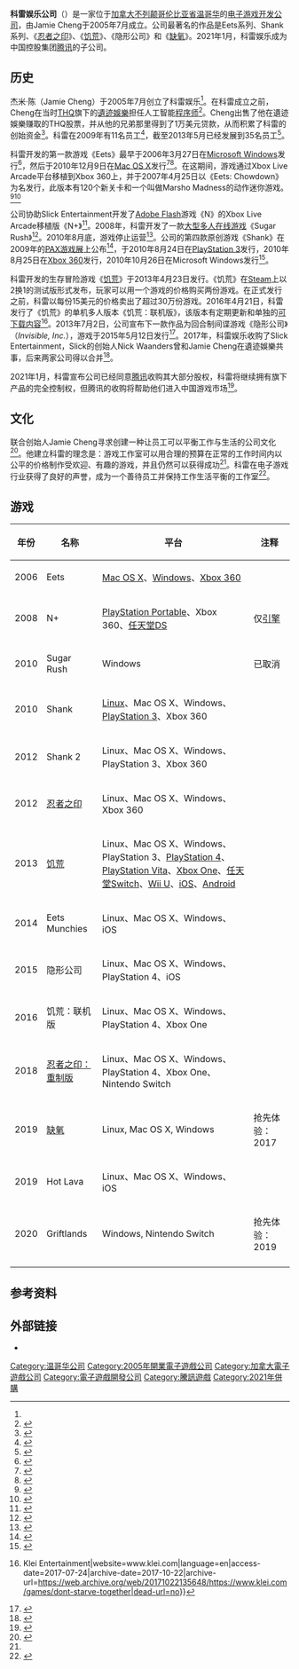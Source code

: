 {{noteTA|G1=Games}}
{{Infobox company
| name                = 科雷娱乐公司
| native_name         = Klei Entertainment Inc.
| logo                = <!--Klei Entertainment logo new.png-->
| type                = [[子公司|子公司]]
| foundation          = {{start date and age|2005|07}}
| location            = [[加拿大|加拿大]][[不列颠哥伦比亚省|不列颠哥伦比亚省]][[溫哥華|溫哥華]]
| key_people          = 杰米·陈<br>杰弗里·阿加拉（Jeffrey Agala）
| industry            = [[电子游戏产业|电子游戏]]
| products            = 《[[饥荒_(游戏)|饥荒]]》<br>《[[缺氧_(遊戲)|缺氧]]》
| owner               = [[腾讯|腾讯]]<ref>{{Cite web|url= https://www.pcgamer.com/tencent-acquires-majority-stake-in-dont-starve-studio-klei-entertainment/|title= Tencent acquires majority stake in Don't Starve studio Klei Entertainment|website= PC Gamer|date= 2021-01-22|access-date= 2021-01-22|archive-date= 2021-02-02|archive-url= https://web.archive.org/web/20210202121649/https://www.pcgamer.com/tencent-acquires-majority-stake-in-dont-starve-studio-klei-entertainment/|dead-url= no}}</ref>
| num_employees       = 35
| homepage            = {{URL|https://klei.com}}
}}

'''科雷娱乐公司'''（{{lang-en|Klei Entertainment Inc.}}）是一家位于[[加拿大|加拿大]][[不列颠哥伦比亚省|不列颠哥伦比亚省]][[温哥华|温哥华]]的[[游戏开发者|电子游戏开发公司]]，由Jamie Cheng于2005年7月成立。公司最著名的作品是Eets系列、Shank系列、《[[忍者之印|忍者之印]]》、《[[饥荒_(游戏)|饥荒]]》、《隐形公司》和《[[缺氧_(遊戲)|缺氧]]》。2021年1月，科雷娱乐成为中国控股集团[[腾讯|腾讯]]的子公司。

== 历史 ==
杰米·陈（Jamie Cheng）于2005年7月创立了科雷娱乐<ref name=":0" />。在科雷成立之前，Cheng在当时[[THQ遊戲公司|THQ]]旗下的[[遺迹娛樂|遺迹娛樂]]担任人工智能[[游戏程序师|程序师]]<ref name="gamasutra igf">{{Cite web|url=http://www.gamasutra.com/php-bin/news_index.php?story=11058|title=Road To The IGF: Klei Entertainment's Eets|last=Wallis|first=Alistair|date=2006-09-29|publisher=[[Gamasutra|Gamasutra]]|access-date=2011-01-21|archive-date=2018-01-29|archive-url=https://web.archive.org/web/20180129195523/https://www.gamasutra.com/php-bin/news_index.php?story=11058|dead-url=no}}</ref>。Cheng出售了他在遺迹娛樂赚取的THQ股票，并从他的兄弟那里得到了1万美元贷款，从而积累了科雷的创始资金<ref>{{Cite web |url=https://thecdm.ca/people/workshop-presenters/jamie-cheng |publisher=Centre for Digital Media |access-date=2017-03-17 |title=Profile: Jamie Cheng |archive-date=2018-02-03 |archive-url=https://web.archive.org/web/20180203140933/https://thecdm.ca/people/workshop-presenters/jamie-cheng |dead-url=no }}</ref>。科雷在2009年有11名员工<ref>{{Cite web |url=http://www.gamasutra.com/view/news/25698/QA_Klei_Founder_Cheng_Discusses_Shank_Animation_Repression.php |publisher=Gamasutra |access-date=2011-01-21 |date=2009-10-22 |title=Q&A: Klei Founder Cheng Discusses Shank, Animation, Repression |first=Chris |last=Remo |archive-date=2018-01-29 |archive-url=https://web.archive.org/web/20180129195440/https://www.gamasutra.com/view/news/25698/QA_Klei_Founder_Cheng_Discusses_Shank_Animation_Repression.php |dead-url=no }}</ref>，截至2013年5月已经发展到35名员工<ref name=":0">{{Cite web |url=http://www.polygon.com/features/2013/5/29/4362838/the-birth-and-re-birth-of-klei |publisher=Polygon |access-date=2017-03-15 |date=2013-05-29 |title=The Birth and Re-birth of Klei |first=Chris |last=Plante |archive-date=2018-01-12 |archive-url=https://web.archive.org/web/20180112161746/https://www.polygon.com/features/2013/5/29/4362838/the-birth-and-re-birth-of-klei |dead-url=no }}</ref>。

科雷开发的第一款游戏《Eets》最早于2006年3月27日在[[Microsoft_Windows|Microsoft Windows]]发行<ref>{{Cite web |url=http://store.steampowered.com/app/6100/ |publisher=[[Steam|Steam]] |title=Eets on Steam |dead-url=yes |archive-url=https://web.archive.org/web/20110202125736/http://store.steampowered.com/app/6100/ |archive-date=2011-02-02 |access-date=2021-01-30 }}</ref>，然后于2010年12月9日在[[MacOS|Mac OS X]]发行<ref name="mac release">{{Cite web |url=http://www.joystiq.com/2010/12/09/eets-unleashed-on-mac-75-off-via-steam/ |title=Eets unleashed on Mac, 75% off via Steam |first=Randy |last=Nelson |date=2010-12-09 |access-date=2010-12-17 |publisher=Joystiq |archive-date=2015-02-02 |archive-url=https://web.archive.org/web/20150202120438/http://www.joystiq.com/2010/12/09/eets-unleashed-on-mac-75-off-via-steam/ |dead-url=no }}</ref><ref>{{Cite web |url=http://www.krugerheavyindustries.com/ |title=Eets: Hunger it's Emotional |publisher=Kruger Heavy Industries |access-date=2010-12-17 |archive-date=2017-07-01 |archive-url=https://web.archive.org/web/20170701223747/http://krugerheavyindustries.com/ |dead-url=no }}</ref>。在这期间，游戏通过Xbox Live Arcade平台移植到Xbox 360上，并于2007年4月25日以《Eets: Chowdown》为名发行，此版本有120个新关卡和一个叫做Marsho Madness的动作迷你游戏。<ref name="kotaku announce">{{Cite web |url=http://kotaku.com/254551/another-xbla-double-pinball-and-eets |title=Another XBLA Double: Pinball and Eets |date=2007-04-23 |first=Mike |last=Fahey |publisher=[[Kotaku|Kotaku]] |access-date=2010-12-17 |dead-url=yes |archive-url=https://web.archive.org/web/20121016060919/http://kotaku.com/254551/another-xbla-double-pinball-and-eets |archive-date=2012-10-16 }}</ref><ref name="xbla">{{Cite web |url=http://marketplace.xbox.com/en-US/Product/Eets-Chowdown/66acd000-77fe-1000-9115-d80258410825 |title=Eets: Chowdown - Xbox.com |publisher=[[Xbox|xbox.com]] |access-date=2010-12-17 |archive-date=2017-09-09 |archive-url=https://web.archive.org/web/20170909232943/http://marketplace.xbox.com/en-US/Product/Eets-Chowdown/66acd000-77fe-1000-9115-d80258410825 |dead-url=no }}</ref>

公司协助Slick Entertainment开发了[[Adobe_Flash|Adobe Flash]]游戏《N》的Xbox Live Arcade移植版《N+》<ref>{{Cite web |url=http://kleientertainment.com/n/legend-of-zelda-remade-in-n/ |date=2008-03-20 |title=Legend of Zelda remade in N+ |publisher=Klei Entertainment |access-date=2011-01-21 |dead-url=yes |archive-url=https://web.archive.org/web/20101124221355/http://kleientertainment.com/n/legend-of-zelda-remade-in-n/ |archive-date=2010-11-24 }}</ref>。2008年，科雷开发了一款[[大型多人線上遊戲|大型多人在线游戏]]《Sugar Rush》<ref name="Kotaku">{{cite web |url=http://kotaku.com/5018568/nexons-sugar-rush-arena-in-closed-beta |title=Nexon's Sugar Rush Arena in Closed Beta |access-date=2008-07-18 |last=Greene |first=Maggie |date=2008-06-21 |publisher=Kotaku |archive-date=2018-07-24 |archive-url=https://web.archive.org/web/20180724002316/https://kotaku.com/5018568/nexons-sugar-rush-arena-in-closed-beta |dead-url=no }}</ref>。2010年8月底，游戏停止运营<ref>{{cite web|url=http://kleientertainment.com/games/sugar-rush/|title=Sugar Rush Free-to-Play online arena combat game|publisher=Klei Entertainment|access-date=2011-01-21|archive-date=2015-06-07|archive-url=https://web.archive.org/web/20150607195718/http://www.kleientertainment.com/games/sugar-rush/|dead-url=no}}</ref>。公司的第四款原创游戏《Shank》在2009年的[[PAX游戏展|PAX游戏展]]上公布<ref name="Shankhandon-GSpot">{{Cite web |url=http://pax.gamespot.com/story/6216832/shank-hands-on |archive-url=https://web.archive.org/web/20090907222543/http://pax.gamespot.com/story/6216832/shank-hands-on |dead-url=yes |archive-date=2009-09-07 |title=Shank Hands-On |last=Tong |first=Sophia |date=2009-09-04 |publisher=[[GameSpot|GameSpot]] |access-date=2009-09-05 }}</ref>，于2010年8月24日在[[PlayStation_3|PlayStation 3]]发行，2010年8月25日在[[Xbox_360|Xbox 360]]发行，2010年10月26日在Microsoft Windows发行<ref>{{Cite web |url=http://shankgame.com/news/klei-signs-with-ea-partners-for-shank/ |title=Klei signs with EA Partners for Shank |date=2010-03-04 |first=Jamie |last=Cheng |publisher=Klei Entertainment |access-date=2010-12-07 |archive-date=2011-08-27 |archive-url=https://web.archive.org/web/20110827034051/http://shankgame.com/news/klei-signs-with-ea-partners-for-shank/ |dead-url=no }}</ref>。

科雷开发的生存冒险游戏《[[饥荒_(游戏)|饥荒]]》于2013年4月23日发行。《饥荒》在[[Steam|Steam]]上以2换1的测试版形式发布，玩家可以用一个游戏的价格购买两份游戏。在正式发行之前，科雷以每份15美元的价格卖出了超过30万份游戏。2016年4月21日，科雷发行了《饥荒》的单机多人版本《饥荒：联机版》，该版本有定期更新和单独的[[可下载内容|可下载内容]]<ref>{{Cite web|url=https://www.klei.com/games/dont-starve-together|title=Don't Starve Together {{!}} Klei Entertainment|website=www.klei.com|language=en|access-date=2017-07-24|archive-date=2017-10-22|archive-url=https://web.archive.org/web/20171022135648/https://www.klei.com/games/dont-starve-together|dead-url=no}}</ref>。2013年7月2日，公司宣布下一款作品为回合制间谍游戏《隐形公司》（''Invisible, Inc.''），游戏于2015年5月12日发行<ref>{{cite web|title=Invisible Inc.|url=http://www.invisibleincgame.com/|access-date=2014-07-11|archive-date=2014-07-02|archive-url=https://web.archive.org/web/20140702222845/http://www.invisibleincgame.com/|dead-url=no}}</ref>。2017年，科雷娱乐收购了Slick Entertainment，Slick的创始人Nick Waanders曾和Jamie Cheng在遺迹娛樂共事，后来两家公司得以合并<ref>{{Cite news|url=http://www.gamasutra.com/view/news/289725/On_its_10th_birthday_Viking_Squad_dev_Slick_joins_forces_with_Klei.php|title=On its 10th birthday, Viking Squad dev Slick joins forces with Klei|last=Wawro|first=Alex|access-date=2017-07-24|language=en|archive-date=2017-07-29|archive-url=https://web.archive.org/web/20170729211004/http://www.gamasutra.com/view/news/289725/On_its_10th_birthday_Viking_Squad_dev_Slick_joins_forces_with_Klei.php|dead-url=no}}</ref>。

2021年1月，科雷宣布公司已经同意[[腾讯|腾讯]]收购其大部分股权，科雷将继续拥有旗下产品的完全控制权，但腾讯的收购将帮助他们进入中国游戏市场<ref>{{cite web | url = https://www.gamespot.com/articles/yet-another-game-dev-acquired-by-tencent-and-this-time-its-dont-starve-maker-klei/1100-6486655/ | title = Yet Another Game Dev Acquired By Tencent, And This Time It's Don't Starve Maker Klei | first = Eddie | last = Makuch | date = 2021-01-22 | access-date = 2021-01-22 | work = [[GameSpot|GameSpot]] | archive-date = 2021-01-29 | archive-url = https://web.archive.org/web/20210129055431/https://www.gamespot.com/articles/yet-another-game-dev-acquired-by-tencent-and-this-time-its-dont-starve-maker-klei/1100-6486655/ | dead-url = no }}</ref>。

== 文化 ==
联合创始人Jamie Cheng寻求创建一种让员工可以平衡工作与生活的公司文化<ref name=":1">{{Cite web|url=https://www.polygon.com/features/2013/5/29/4362838/the-birth-and-re-birth-of-klei|title=The birth and re-birth of Klei|last=Plante|first=Chris|date=2013-05-29|website=Polygon|access-date=2019-01-15|archive-date=2018-02-26|archive-url=https://web.archive.org/web/20180226100333/https://www.polygon.com/features/2013/5/29/4362838/the-birth-and-re-birth-of-klei|dead-url=no}}</ref>。他建立科雷的理念是：游戏工作室可以用合理的预算在正常的工作时间内以公平的价格制作受欢迎、有趣的游戏，并且仍然可以获得成功<ref name=":1" />。科雷在电子游戏行业获得了良好的声誉，成为一个善待员工并保持工作生活平衡的工作室<ref>{{Cite web|url=https://lovethynerd.com/the-problem-with-crunch/|title=Why We Can't Shake Crunch and How We Can Do Better|date=2018-11-05|website=Love Thy Nerd|language=en-US|access-date=2019-01-15|archive-date=2021-01-24|archive-url=https://web.archive.org/web/20210124192412/https://lovethynerd.com/the-problem-with-crunch/|dead-url=no}}</ref>。

== 游戏 ==
{| class="wikitable"
|-
! 年份
! 名称
! 平台
! 注释
|-
| 2006
| Eets
| [[MacOS|Mac OS X]]、[[Microsoft_Windows|Windows]]、[[Xbox_360|Xbox 360]]
|
|-
| 2008
| N+
| [[PlayStation_Portable|PlayStation Portable]]、Xbox 360、[[任天堂DS|任天堂DS]]
| 仅[[游戏引擎|引擎]]
|-
| 2010
| Sugar Rush
| Windows
| 已取消
|-
| 2010
| Shank
| [[Linux|Linux]]、Mac OS X、Windows、[[PlayStation_3|PlayStation 3]]、Xbox 360
|
|-
| 2012
| Shank 2
| Linux、Mac OS X、Windows、PlayStation 3、Xbox 360
|
|-
| 2012
| [[忍者之印|忍者之印]]
| Linux、Mac OS X、Windows、Xbox 360
|
|-
| 2013
| [[饥荒_(游戏)|饥荒]]
| Linux、Mac OS X、Windows、PlayStation 3、[[PlayStation_4|PlayStation 4]]、[[PlayStation_Vita|PlayStation Vita]]、[[Xbox_One|Xbox One]]、[[任天堂Switch|任天堂Switch]]、[[Wii_U|Wii U]]、[[iOS|iOS]]、[[Android|Android]]
| 
|-
| 2014
| Eets Munchies
| Linux、Mac OS X、Windows、iOS
| 
|-
| 2015
| 隐形公司
| Linux、Mac OS X、Windows、PlayStation 4、iOS
| 
|-
| 2016
| 饥荒：联机版
| Linux、Mac OS X、Windows、PlayStation 4、Xbox One
| 
|-
| 2018
| [[忍者之印|忍者之印：重制版]]
| Linux、Mac OS X、Windows、PlayStation 4、Xbox One、Nintendo Switch
|
|-
| 2019
| [[缺氧_(遊戲)|缺氧]]
| Linux, Mac OS X, Windows
| 抢先体验：2017
|-
| 2019
| Hot Lava
| Linux、Mac OS X、Windows、iOS
| 
|-
| 2020
| Griftlands
| Windows, Nintendo Switch
| 抢先体验：2019
|-
|}

== 参考资料 ==
{{Reflist|30em}}

== 外部链接==
*{{Official website|https://klei.com/}}

{{腾讯游戏}}

[[Category:温哥华公司|Category:温哥华公司]]
[[Category:2005年開業電子遊戲公司|Category:2005年開業電子遊戲公司]]
[[Category:加拿大電子遊戲公司|Category:加拿大電子遊戲公司]]
[[Category:電子遊戲開發公司|Category:電子遊戲開發公司]]
[[Category:騰訊遊戲|Category:騰訊遊戲]]
[[Category:2021年併購|Category:2021年併購]]